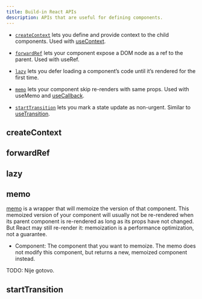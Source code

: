 ```yaml
---
title: Build-in React APIs
description: APIs that are useful for defining components.
---
```


- [`createContext`](#createcontext) lets you define and provide context to the child components. Used with [useContext](/docs/react/context-hooks#usecontext).

- [`forwardRef`](#forwardref) lets your component expose a DOM node as a ref to the parent. Used with useRef.

- [`lazy`](#lazy) lets you defer loading a component’s code until it’s rendered for the first time.

- [`memo`](#memo) lets your component skip re-renders with same props. Used with useMemo and [useCallback](/docs/react/performance-hooks#usecallback).

- [`startTransition`](#starttransition) lets you mark a state update as non-urgent. Similar to [useTransition](/docs/react/performance-hooks#usetransition).

## createContext

## forwardRef

## lazy

## memo

[memo](https://react.dev/reference/react/memo) is a wrapper that will memoize the version of that component. This memoized version of your component will usually not be re-rendered when its parent component is re-rendered as long as its props have not changed. But React may still re-render it: memoization is a performance optimization, not a guarantee.

- Component: The component that you want to memoize. The memo does not modify this component, but returns a new, memoized component instead.

TODO: Nije gotovo.

## startTransition